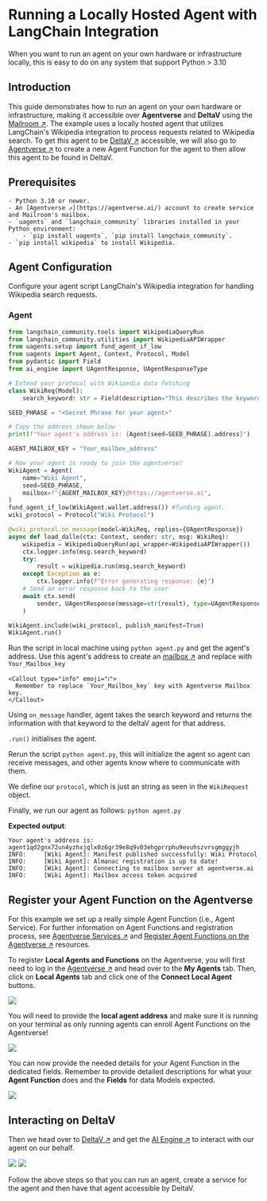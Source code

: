 
# Running a Locally Hosted Agent with LangChain Integration

When you want to run an agent on your own hardware or infrastructure locally, this is easy to do on any system that support Python > 3.10

## Introduction

This guide demonstrates how to run an agent on your own hardware or infrastructure, making it accessible over **Agentverse** and **DeltaV** using the [Mailroom ↗️](/guides/agentverse/utilising-the-mailbox). The example uses a locally hosted agent that utilizes LangChain's Wikipedia integration to process requests related to Wikipedia search. To get this agent to be [DeltaV ↗️](/concepts/ai-engine/deltav) accessible, we will also go to [Agentverse ↗️](/guides/services/services) to create a new Agent Function for the agent to then allow this agent to be found in DeltaV.

## Prerequisites

    - Python 3.10 or newer.
    - An [Agentverse ↗️](https://agentverse.ai/) account to create service and Mailroom's mailbox.
    - `uagents` and `langchain_community` libraries installed in your Python environment:
        - `pip install uagents`, `pip install langchain_community`.
    - `pip install wikipedia` to install Wikipedia.

## Agent Configuration

Configure your agent script LangChain's Wikipedia integration for handling Wikipedia search requests.

### Agent

```py copy filename = 'agent.py'
from langchain_community.tools import WikipediaQueryRun
from langchain_community.utilities import WikipediaAPIWrapper
from uagents.setup import fund_agent_if_low
from uagents import Agent, Context, Protocol, Model
from pydantic import Field
from ai_engine import UAgentResponse, UAgentResponseType

# Extend your protocol with Wikipedia data fetching
class WikiReq(Model):
    search_keyword: str = Field(description="This describes the keyword you want to search on wiki")

SEED_PHRASE = "<Secret Phrase for your agent>"

# Copy the address shown below
print(f"Your agent's address is: {Agent(seed=SEED_PHRASE).address}")

AGENT_MAILBOX_KEY = "Your_mailbox_address"

# Now your agent is ready to join the agentverse!
WikiAgent = Agent(
    name="Wiki Agent",
    seed=SEED_PHRASE,
    mailbox=f"{AGENT_MAILBOX_KEY}@https://agentverse.ai",
)
fund_agent_if_low(WikiAgent.wallet.address()) #funding agent.
wiki_protocol = Protocol("Wiki Protocol")

@wiki_protocol.on_message(model=WikiReq, replies={UAgentResponse})
async def load_dalle(ctx: Context, sender: str, msg: WikiReq):
    wikipedia = WikipediaQueryRun(api_wrapper=WikipediaAPIWrapper())
    ctx.logger.info(msg.search_keyword)
    try:
        result = wikipedia.run(msg.search_keyword)
    except Exception as e:
        ctx.logger.info(f"Error generating response: {e}")
    # Send an error response back to the user
    await ctx.send(
        sender, UAgentResponse(message=str(result), type=UAgentResponseType.FINAL)
    )

WikiAgent.include(wiki_protocol, publish_manifest=True)
WikiAgent.run()
```

Run the script in local machine using `python agent.py` and get the agent's address. Use this agent's address to create an [mailbox ↗️](https://agentverse.ai/mailroom) and replace with `Your_Mailbox_key`

    <Callout type="info" emoji="ℹ️">
      Remember to replace `Your_Mailbox_key` key with Agentverse Mailbox key.
    </Callout>

Using `on_message` handler, agent takes the search keyword and returns the information with that keyword to the deltaV agent for that address.

`.run()` initialises the agent.

Rerun the script `python agent.py`, this will initialize the agent so agent can receive messages, and other agents know where to communicate with them.

We define our `protocol`, which is just an string as seen in the `WikiRequest` object.

Finally, we run our agent as follows: `python agent.py`

**Expected output**:

```
Your agent's address is: agent1qd2gnx72un4yzhxjqlx0z6gr39e8q9v03ehgprrphu9evuhszvrsgmggyjh
INFO:     [Wiki Agent]: Manifest published successfully: Wiki Protocol
INFO:     [Wiki Agent]: Almanac registration is up to date!
INFO:     [Wiki Agent]: Connecting to mailbox server at agentverse.ai
INFO:     [Wiki Agent]: Mailbox access token acquired
```

## Register your Agent Function on the Agentverse

For this example we set up a really simple Agent Function (i.e., Agent Service). For further information on Agent Functions and registration process, see [Agentverse Services ↗️](/guides/services/services) and [Register Agent Functions on the Agentverse ↗️](/guides/agentverse/registering-agent-services) resources.

To register **Local Agents and Functions** on the Agentverse, you will first need to log in the [Agentverse ↗️](https://agentverse.ai/) and head over to the **My Agents** tab. Then, click on **Local Agents** tab and click one of the **Connect Local Agent** buttons.

![](../../../src/images/guides/uagent/servicefordungeons_1.png)

You will need to provide the **local agent address** and make sure it is running on your terminal as only running agents can enroll Agent Functions on the Agentverse!

![](../../../src/images/guides/uagent/servicefordungeons_2.png)

You can now provide the needed details for your Agent Function in the dedicated fields. Remember to provide detailed descriptions for what your **Agent Function** does and the **Fields** for data Models expected.

![](../../../src/images/missing.jpeg)

## Interacting on DeltaV

Then we head over to [DeltaV ↗️](https://deltav.agentverse.ai/) and get the [AI Engine ↗️](/concepts/ai-engine/ai-engine-intro) to interact with our agent on our behalf.

![](../../../src/images/guides/uagent/wikideltav1.png)
![](../../../src/images/guides/uagent/wikideltav2.png)

Follow the above steps so that you can run an agent, create a service for the agent and then have that agent accessible by DeltaV.
